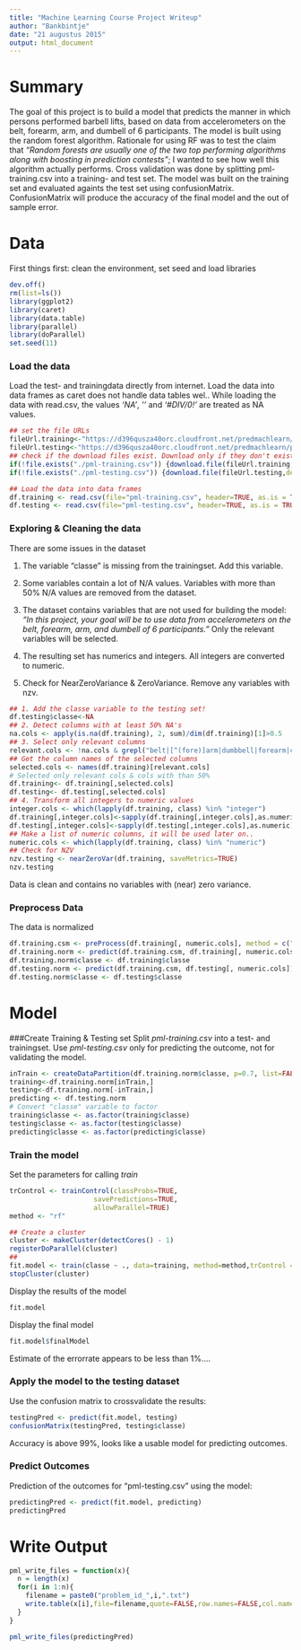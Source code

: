 ```yaml
---
title: "Machine Learning Course Project Writeup"
author: "Bankbintje"
date: "21 augustus 2015"
output: html_document
---
```

# Summary

The goal of this project is to build a model that predicts the manner in which persons performed barbell lifts, based on data from accelerometers on the belt, forearm, arm, and dumbell of 6 participants. The model is built using the random forest algorithm. Rationale for using RF was to test the claim that _"Random forests are usually one of the two top performing algorithms along with boosting in prediction contests"_; I wanted to see how well this algorithm actually performs. Cross validation was done by splitting pml-training.csv into a training- and test set. The model was built on the training set and evaluated againts the test set using confusionMatrix. ConfusionMatrix will produce the accuracy of the final model and the out of sample error.

# Data
First things first: clean the environment, set seed and load libraries
```r
dev.off()
rm(list=ls())
library(ggplot2)
library(caret)
library(data.table) 
library(parallel)
library(doParallel)
set.seed(11)
```
### Load the data
Load the test- and trainingdata directly from internet. Load the data into data frames as caret does not handle data tables wel.. While loading the data with read.csv, the values _'NA'_, _''_ and _'#DIV/0!'_ are treated as NA values. 
```r
## set the file URLs
fileUrl.training<-"https://d396qusza40orc.cloudfront.net/predmachlearn/pml-training.csv"
fileUrl.testing<-"https://d396qusza40orc.cloudfront.net/predmachlearn/pml-testing.csv"
## check if the download files exist. Download only if they don't exist 
if(!file.exists("./pml-training.csv")) {download.file(fileUrl.training,destfile="pml-training.csv",method="curl")}
if(!file.exists("./pml-testing.csv")) {download.file(fileUrl.testing,destfile="pml-testing.csv", method="curl")}

## Load the data into data frames
df.training <- read.csv(file="pml-training.csv", header=TRUE, as.is = TRUE, stringsAsFactors = FALSE, sep=',', na.strings=c('NA','','#DIV/0!'))
df.testing <- read.csv(file="pml-testing.csv", header=TRUE, as.is = TRUE, stringsAsFactors = FALSE, sep=',', na.strings=c('NA','','#DIV/0!'))
```

### Exploring & Cleaning the data
There are some issues in the dataset

1. The variable "classe" is missing from the trainingset. Add this variable.

2. Some variables contain a lot of N/A values. Variables with more than 50% N/A values are removed from the dataset.

3. The dataset contains variables that are not used for building the model: _"In this project, your goal will be to use data from accelerometers on the belt, forearm, arm, and dumbell of 6 participants."_ Only the relevant variables will be selected.

4. The resulting set has numerics and integers. All integers are converted to numeric.

5. Check for NearZeroVariance & ZeroVariance. Remove any variables with nzv.

```r
## 1. Add the classe variable to the testing set!
df.testing$classe<-NA
## 2. Detect columns with at least 50% NA's
na.cols <- apply(is.na(df.training), 2, sum)/dim(df.training)[1]>0.5
## 3. Select only relevant columns
relevant.cols <- !na.cols & grepl("belt|[^(fore)]arm|dumbbell|forearm|classe", names(df.training))
## Get the column names of the selected columns
selected.cols <- names(df.training)[relevant.cols]
# Selected only relevant cols & cols with than 50%
df.training<- df.training[,selected.cols]
df.testing<- df.testing[,selected.cols]
## 4. Transform all integers to numeric values
integer.cols <- which(lapply(df.training, class) %in% "integer")
df.training[,integer.cols]<-sapply(df.training[,integer.cols],as.numeric)
df.testing[,integer.cols]<-sapply(df.testing[,integer.cols],as.numeric)
## Make a list of numeric columns, it will be used later on..
numeric.cols <- which(lapply(df.training, class) %in% "numeric")
## Check for NZV
nzv.testing <- nearZeroVar(df.training, saveMetrics=TRUE)
nzv.testing
```
Data is clean and contains no variables with (near) zero variance.

### Preprocess Data

The data is normalized
```r
df.training.csm <- preProcess(df.training[, numeric.cols], method = c("center","scale","medianImpute"))
df.training.norm <- predict(df.training.csm, df.training[, numeric.cols])
df.training.norm$classe <- df.training$classe
df.testing.norm <- predict(df.training.csm, df.testing[, numeric.cols])
df.testing.norm$classe <- df.testing$classe
```

# Model

###Create Training & Testing set
Split _pml-training.csv_ into a test- and trainingset. Use _pml-testing.csv_ only for predicting the outcome, not for validating the model.
```r
inTrain <- createDataPartition(df.training.norm$classe, p=0.7, list=FALSE)
training<-df.training.norm[inTrain,]
testing<-df.training.norm[-inTrain,]
predicting <- df.testing.norm
# Convert "classe" variable to factor
training$classe <- as.factor(training$classe)
testing$classe <- as.factor(testing$classe)
predicting$classe <- as.factor(predicting$classe)
```

### Train the model
Set the parameters for calling _train_
```r
trControl <- trainControl(classProbs=TRUE,
                     savePredictions=TRUE,
                     allowParallel=TRUE)
method <- "rf"
```

```r
## Create a cluster
cluster <- makeCluster(detectCores() - 1)
registerDoParallel(cluster)
## 
fit.model <- train(classe ~ ., data=training, method=method,trControl = trControl)
stopCluster(cluster)
```
Display the results of the model
```r
fit.model
```
Display the final model
```r
fit.model$finalModel
```
Estimate of the errorrate appears to be less than 1%....

### Apply the model to the testing dataset
Use the confusion matrix to crossvalidate the results:
```r
testingPred <- predict(fit.model, testing)
confusionMatrix(testingPred, testing$classe)
```
Accuracy is above 99%, looks like a usable model for predicting outcomes.

### Predict Outcomes

Prediction of the outcomes for "pml-testing.csv" using the model:
```r
predictingPred <- predict(fit.model, predicting)
predictingPred
```

# Write Output
```r
pml_write_files = function(x){
  n = length(x)
  for(i in 1:n){
    filename = paste0("problem_id_",i,".txt")
    write.table(x[i],file=filename,quote=FALSE,row.names=FALSE,col.names=FALSE)
  }
}

pml_write_files(predictingPred)
```